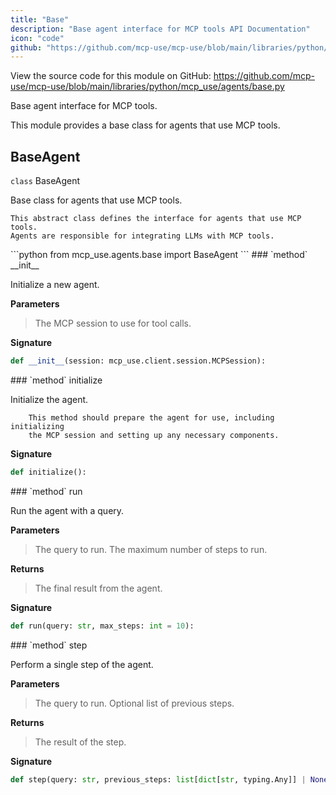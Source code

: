 ```yaml
---
title: "Base"
description: "Base agent interface for MCP tools API Documentation"
icon: "code"
github: "https://github.com/mcp-use/mcp-use/blob/main/libraries/python/mcp_use/agents/base.py"
---
```



<Callout type="info" title="Source Code">
View the source code for this module on GitHub: <a href='https://github.com/mcp-use/mcp-use/blob/main/libraries/python/mcp_use/agents/base.py' target='_blank' rel='noopener noreferrer'>https://github.com/mcp-use/mcp-use/blob/main/libraries/python/mcp_use/agents/base.py</a>
</Callout>

Base agent interface for MCP tools.

This module provides a base class for agents that use MCP tools.

## BaseAgent

<div>
<RandomGradientBackground className="rounded-lg p-4 w-full h-full rounded-full">
<div className="text-black">
<div className="text-black font-bold text-xl mb-2 mt-8"><code className="!text-black">class</code> BaseAgent</div>

Base class for agents that use MCP tools.

    This abstract class defines the interface for agents that use MCP tools.
    Agents are responsible for integrating LLMs with MCP tools.

</div>
</RandomGradientBackground>
```python
from mcp_use.agents.base import BaseAgent
```

<Card type="info">
### `method` __init__

Initialize a new agent.


**Parameters**
><ParamField body="session" type="mcp_use.client.session.MCPSession" required="True" >   The MCP session to use for tool calls. </ParamField>

**Signature**
```python wrap
def __init__(session: mcp_use.client.session.MCPSession):
```

</Card>
<Card type="info">
### `method` initialize

Initialize the agent.

        This method should prepare the agent for use, including initializing
        the MCP session and setting up any necessary components.


**Signature**
```python wrap
def initialize():
```

</Card>

<Card type="info">
### `method` run

Run the agent with a query.



**Parameters**
><ParamField body="query" type="str" required="True" >   The query to run. </ParamField>
><ParamField body="max_steps" type="int" default="10" >   The maximum number of steps to run. </ParamField>

**Returns**
><ResponseField name="returns" type="dict[str, Any]" >The final result from the agent.</ResponseField>

**Signature**
```python wrap
def run(query: str, max_steps: int = 10):
```

</Card>

<Card type="info">
### `method` step

Perform a single step of the agent.



**Parameters**
><ParamField body="query" type="str" required="True" >   The query to run. </ParamField>
><ParamField body="previous_steps" type="list[dict[str, typing.Any]] | None" default="None" >   Optional list of previous steps. </ParamField>

**Returns**
><ResponseField name="returns" type="dict[str, Any]" >The result of the step.</ResponseField>

**Signature**
```python wrap
def step(query: str, previous_steps: list[dict[str, typing.Any]] | None = None):
```

</Card>

</div>
